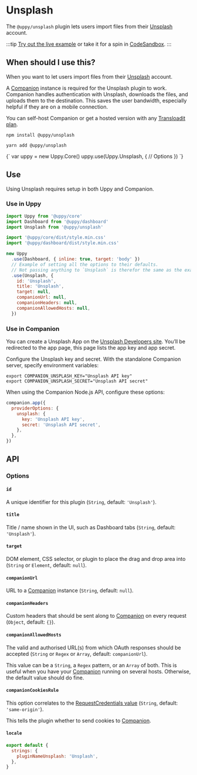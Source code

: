 

# Unsplash

The `@uppy/unsplash` plugin lets users import files from their [Unsplash](https://unsplash.com) account.

:::tip
[Try out the live example](/examples) or take it for a spin in [CodeSandbox](https://codesandbox.io/s/uppy-dashboard-xpxuhd).
:::

## When should I use this?

When you want to let users import files from their [Unsplash](https://unsplash.com) account.

A [Companion](/docs/companion) instance is required for the Unsplash plugin to work.
Companion handles authentication with Unsplash, downloads the files, and uploads them to the destination.
This saves the user bandwidth, especially helpful if they are on a mobile connection.

You can self-host Companion or get a hosted version with any [Transloadit plan](https://transloadit.com/pricing/).

<Tabs>
  <TabItem value="npm" label="NPM" default>

  ```shell
  npm install @uppy/unsplash
  ```

  </TabItem>

  <TabItem value="yarn" label="Yarn">

  ```shell
  yarn add @uppy/unsplash
  ```

  </TabItem>

  <TabItem value="cdn" label="CDN">
    <UppyCdnExample>
      {`
        var uppy = new Uppy.Core()
        uppy.use(Uppy.Unsplash, {
          // Options
        })
      `}
    </UppyCdnExample>
  </TabItem>
</Tabs>

## Use

Using Unsplash requires setup in both Uppy and Companion.

### Use in Uppy

```js {12-19} showLineNumbers
import Uppy from '@uppy/core'
import Dashboard from '@uppy/dashboard'
import Unsplash from '@uppy/unsplash'

import '@uppy/core/dist/style.min.css'
import '@uppy/dashboard/dist/style.min.css'

new Uppy
  .use(Dashboard, { inline: true, target: 'body' })
  // Example of setting all the options to their defaults.
  // Not passing anything to `Unsplash` is therefor the same as the example below.
  .use(Unsplash, {
    id: 'Unsplash',
    title: 'Unsplash',
    target: null,
    companionUrl: null,
    companionHeaders: null,
    companionAllowedHosts: null,
  })
```

### Use in Companion

You can create a Unsplash App on the [Unsplash Developers site](https://unsplash.com/developers).
You’ll be redirected to the app page, this page lists the app key and app secret.

Configure the Unsplash key and secret. With the standalone Companion server, specify environment variables:

```shell
export COMPANION_UNSPLASH_KEY="Unsplash API key"
export COMPANION_UNSPLASH_SECRET="Unsplash API secret"
```

When using the Companion Node.js API, configure these options:

```js
companion.app({
  providerOptions: {
    unsplash: {
      key: 'Unsplash API key',
      secret: 'Unsplash API secret',
    },
  },
})
```

## API

### Options

#### `id`

A unique identifier for this plugin (`String`, default: `'Unsplash'`).

#### `title`

Title / name shown in the UI, such as Dashboard tabs (`String`, default: `'Unsplash'`).

#### `target`

DOM element, CSS selector, or plugin to place the drag and drop area into (`String` or `Element`, default: `null`).

#### `companionUrl`

URL to a [Companion](/docs/companion) instance (`String`, default: `null`).

#### `companionHeaders`

Custom headers that should be sent along to [Companion](/docs/companion) on every request (`Object`, default: `{}`).

#### `companionAllowedHosts`

The valid and authorised URL(s) from which OAuth responses should be accepted (`String` or `Regex` or `Array`, default: `companionUrl`).

This value can be a `String`, a `Regex` pattern, or an `Array` of both.
This is useful when you have your [Companion](/docs/companion) running on several hosts. Otherwise, the default value should do fine.

#### `companionCookiesRule`

This option correlates to the [RequestCredentials value](https://developer.mozilla.org/en-US/docs/Web/API/Request/credentials) (`String`, default: `'same-origin'`).

This tells the plugin whether to send cookies to [Companion](/docs/companion).

#### `locale`

```js
export default {
  strings: {
    pluginNameUnsplash: 'Unsplash',
  },
}
```
